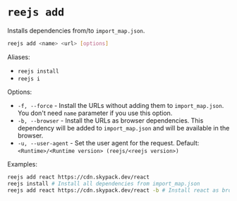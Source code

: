 # `reejs add`

Installs dependencies from/to `import_map.json`.

```bash
reejs add <name> <url> [options]
```

Aliases:

- `reejs install`
- `reejs i`

Options:

- `-f, --force` - Install the URLs without adding them to `import_map.json`. You don't need `name` parameter if you use this option.
- `-b, --browser` - Install the URLs as browser dependencies. This dependency will be added to `import_map.json` and will be available in the browser.
- `-u, --user-agent` - Set the user agent for the request. Default: `<Runtime>/<Runtime version> (reejs/<reejs version>)`

Examples:

```bash
reejs add react https://cdn.skypack.dev/react
reejs install # Install all dependencies from import_map.json
reejs add react https://cdn.skypack.dev/react -b # Install react as browser dependency
```
